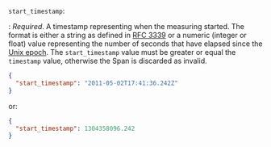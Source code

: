 `start_timestamp`:

: _Required_. A timestamp representing when the measuring started. The
  format is either a string as defined in [RFC
  3339](https://tools.ietf.org/html/rfc3339) or a numeric (integer or float)
  value representing the number of seconds that have elapsed since the [Unix
  epoch](https://en.wikipedia.org/wiki/Unix_time). The `start_timestamp` value must be greater or
  equal the `timestamp` value, otherwise the Span is discarded as invalid.

  ```json
  {
    "start_timestamp": "2011-05-02T17:41:36.242Z"
  }
  ```

or: 

  ```json
  {
    "start_timestamp": 1304358096.242
  }
  ```
